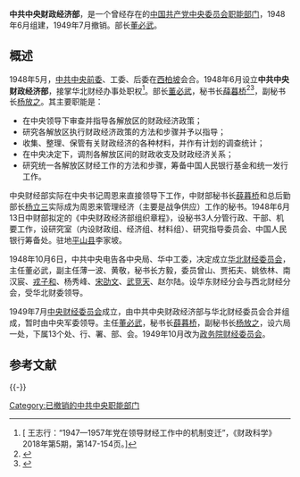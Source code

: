 '''中共中央财政经济部'''，是一个曾经存在的[[中国共产党中央委员会|中国共产党中央委员会]][[中共中央直属机构|职能部门]]，1948年6月组建，1949年7月撤销。部长[[董必武|董必武]]。

== 概述 ==
1948年5月，[[中共中央前委|中共中央前委]]、工委、后委在[[西柏坡|西柏坡]]会合。1948年6月设立'''中共中央财政经济部'''，接掌华北财经办事处职权<ref>[ 王志行：“1947—1957年党在领导财经工作中的机制变迁”，《财政科学》2018年第5期，第147-154页。]</ref>。部长[[董必武|董必武]]，秘书长[[薛暮桥|薛暮桥]]<ref name=rmw>{{Cite web |url = http://www.people.com.cn/item/newlsq/zz/lrw/r075.html |title = 薛暮桥(1904——) |author =  |date =  |publisher = 人民网 |language =  |accessdate = 2017-02-15 |quote =  |archive-date = 2016-03-04 |archive-url = https://web.archive.org/web/20160304070728/http://www.people.com.cn/item/newlsq/zz/lrw/r075.html |dead-url = no }}</ref><ref name=zgjjw>{{Cite web |url = http://www.ce.cn/economy/main/rwsy/200507/28/t20050728_4290476.shtml |title = 老一辈著名经济学家薛暮桥辞世 |author =  |date = 2005-07-28 |publisher = 中国经济网 |language =  |accessdate =  |quote =  |archive-date = 2005-11-29 |archive-url = https://web.archive.org/web/20051129104547/http://www.ce.cn/economy/main/rwsy/200507/28/t20050728_4290476.shtml |dead-url = no }}</ref>，副秘书长[[杨放之|杨放之]]。其主要职能是：
* 在中央领导下审查并指导各解放区的财政经济政策；
* 研究各解放区执行财政经济政策的方法和步骤并予以指导；
* 收集、整理、保管有关财政经济的各种材料，并作有计划的调查统计；
* 在中央决定下，调剂各解放区间的财政收支及财政经济关系；
* 研究统一各解放区财经工作的方法和步骤，筹备中国人民银行基金和统一发行工作。

中央财经部实际在中央书记周恩来直接领导下工作，中财部秘书长[[薛暮桥|薛暮桥]]和总后勤部长[[杨立三|杨立三]]实际成为周恩来管理经济（主要是战争供应）工作的秘书。1948年6月13日中财部拟定的《中央财政经济部组织章程》，设秘书3人分管行政、干部、机要工作，设研究室（内设财政组、经济组、材料组）、研究指导委员会、中国人民银行筹备处。驻地[[平山县|平山县]]李家坡。

1948年10月6日，中共中央电告各中央局、华中工委，决定成立[[华北财经委员会|华北财经委员会]]，主任董必武，副主任薄一波、黄敬，秘书长方毅，委员曾山、贾拓夫、姚依林、南汉宸、[[戎子和|戎子和]]、杨秀峰、[[宋劭文|宋劭文]]、[[武竞天|武竞天]]、赵尔陆。设华东财经分会与西北财经分会，受华北财委领导。

1949年7月[[中央财经委员会|中央财经委员会]]成立，由中共中央财政经济部与华北财经委员会合并组成，暂时由中央军委领导。主任[[董必武|董必武]]，秘书长[[薛暮桥|薛暮桥]]，副秘书长[[杨放之|杨放之]]，设六局一处，下属13个处、行、署、部、会。1949年10月改为[[政务院财经委员会|政务院财经委员会]]。

== 参考文献 ==
{{Reflist}}

{{-}}
{{中国共产党中央委员会}}

[[Category:已撤销的中共中央职能部门|Category:已撤销的中共中央职能部门]]